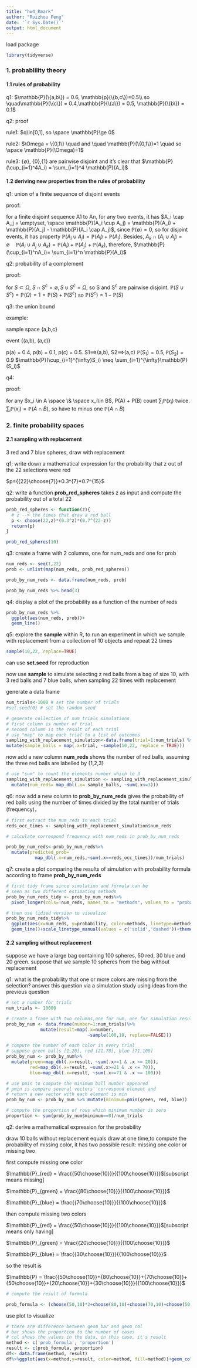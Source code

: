 ```yaml
---
title: "hw4_Rmark"
author: "Ruizhou Peng"
date: '`r Sys.Date()`'
output: html_document
---
```


load package

```r
library(tidyverse)
```

### 1. probablility theory

#### 1.1 rules of probability

q1: $\mathbb{P}(\{a,b\}) = 0.6, \mathbb{p}(\{b,c\})=0.5\\ so \quad\mathbb{P}(\{c\}) = 0.4,\mathbb{P}(\{a\}) = 0.5, \mathbb{P}(\{b\}) = 0.1$

q2: proof

rule1: $q\in[0,1], so \space \mathbb{P}\ge 0$

rule2: $\Omega = \{0,1\} \quad and \quad \mathbb{P}(\{0,1\})=1 \quad so \space \mathbb{P}(\Omega)=1$

rule3: \{$\emptyset$\}, \{0\},\{1\} are pairwise disjoint and it's clear that $\mathbb{P}(\cup_{i=1}^4A_i) = \sum_{i=1}^4 \mathbb{P}(A_i)$

#### 1.2 deriving new properties from the rules of probability

q1: union of a finite sequence of disjoint events

proof:

for a finite disjoint sequence A1 to An, for any two events, it has $A_i \cap A_j = \emptyset, \space \mathbb{P}(A_i \cup A_j) = \mathbb{P}(A_i) + \mathbb{P}(A_j) - \mathbb{P}(A_i \cap A_j)$, since $\mathbb{P}(\emptyset) = 0$, so for disjoint events, it has property $\mathbb{P}(A_i \cup A_j)= \mathbb{P}(A_i) + \mathbb{P}(A_j)$. Besides, $A_k \cap (A_i\cup A_j) = \emptyset \quad \mathbb{P}(A_i \cup A_j \cup A_k)= \mathbb{P}(A_i) + \mathbb{P}(A_j) + \mathbb{P}(A_k)$, therefore, $\mathbb{P}(\cup_{i=1}^nA_i)= \sum_{i=1}^n \mathbb{P}(A_i)$

q2: probability of a complement

proof:

for $S \subset \Omega$, $S \cap S^c = \emptyset, S\cup S^c = \Omega$, so S and S^c^ are pairwise disjoint. $\mathbb{P}(S\cup S^c)=\mathbb{P}(\Omega)=1=\mathbb{P}(S)+\mathbb{P}(S^c)$
so $\mathbb{P}(S^c) = 1-\mathbb{P}(S)$

q3: the union bound

example: 

sample space {a,b,c}

event {(a,b), (a,c)}

p(a) = 0.4, p(b) = 0.1, p(c) = 0.5. S1==>(a,b), S2==>(a,c) $\mathbb{P}(S_1)=0.5, \mathbb{P}(S_2)=0.9$
$\mathbb{P}(\cup_{i=1}^{\infty}S_i) \neq \sum_{i=1}^{\infty}\mathbb{P}(S_i)$

q4:

proof:

for any $x_i \in A \space \& \space x_i\in B$, P(A) + P(B) count $\sum_i\mathbb{P}(x_i)$ twice. $\sum_i\mathbb{P}(x_i)=\mathbb{P}(A\cap B)$, so have to minus one $\mathbb{P}(A\cap B)$

### 2. finite probability spaces

#### 2.1 sampling with replacement

3 red and 7 blue spheres, draw with replacement

q1: write down a mathematical expression for the probability that z out of the 22 selections were red

$p={{22}\choose{7}}*0.3^{7}*0.7^{15}$

q2: write a function **prob_red_spheres** takes z as input and compute the probability out of a total 22

```r
prob_red_spheres <- function(z){
  # z --> the times that draw a red ball
  p <- choose(22,z)*(0.3^z)*(0.7^(22-z))
  return(p)
}

prob_red_spheres(10)
```

q3: create a frame with 2 columns, one for num_reds and one for prob

```r
num_reds <- seq(1,22)
prob <- unlist(map(num_reds, prob_red_spheres))

prob_by_num_reds <- data.frame(num_reds, prob)

prob_by_num_reds %>% head(3)
```

q4: display a plot of the probability as a function of the number of reds

```r
prob_by_num_reds %>%
  ggplot(aes(num_reds, prob))+
  geom_line()
```

q5: explore the **sample** within R, to run an experiment in which we sample with replacement from a collection of 10 objects and repeat 22 times

```r
sample(10,22, replace=TRUE)
```

can use **set.seed** for reproduction

now use **sample** to simulate selecting z red balls from a bag of size 10, with 3 red balls and 7 blue balls, when sampling 22 times with replacement

generate a data frame

```r

num_trials<-1000 # set the number of trials
#set.seed(0) # set the random seed

# generate collection of num_trials simulations
# first column is number of trial
# second column is the result of each trial
# use "map" to map each trial to a list of outcomes
sampling_with_replacement_simulation<-data.frame(trial=1:num_trials) %>%
mutate(sample_balls = map(.x=trial, ~sample(10,22, replace = TRUE)))
```

now add a new column **num_reds** shows the number of red balls, assuming the three red balls are labelled by \{1,2,3\}

```r
# use "sum" to count the elements number which le 3
sampling_with_replacement_simulation <- sampling_with_replacement_simulation %>%
  mutate(num_reds= map_dbl(.x= sample_balls, ~sum(.x<=3)))
```

q6: now add a new column to **prob_by_num_reds** gives the probability of red balls using the number of times divided by the total number of trials (frequency)， 

```r
# first extract the num_reds in each trial
reds_occ_times <- sampling_with_replacement_simulation$num_reds

# calculate correspond frequency with num_reds in prob_by_num_reds

prob_by_num_reds<-prob_by_num_reds%>%
  mutate(predicted_prob= 
           map_dbl(.x=num_reds,~sum(.x==reds_occ_times))/num_trials)
```

q7: create a plot comparing the results of simulation with probability formula according to frame **prob_by_num_reds**

```r
# first tidy frame since simulation and formula can be
# seen as two different estimating methods
prob_by_num_reds_tidy <- prob_by_num_reds%>%
  pivot_longer(cols=!num_reds, names_to = "methods", values_to = "probability")

# then use tidied version to visualize
prob_by_num_reds_tidy%>%
  ggplot(aes(x=num_reds, y=probability, color=methods, linetype=methods))+geom_point()+
  geom_line()+scale_linetype_manual(values = c('solid','dashed'))+theme_bw()
```

#### 2.2 sampling without replacement

suppose we have a large bag containing 100 spheres, 50 red, 30 blue and 20 green. suppose that we sample 10 spheres from the bag without replacement

q1: what is the probability that one or more colors are missing from the selection? answer this question via a simulation study using ideas from the previous question

```r
# set a number for trials
num_trials <- 10000

# create a frame with two columns,one for num, one for simulation result
prob_by_num <- data.frame(number=1:num_trials)%>%
             mutate(result=map(.x=number, 
                               ~sample(100,10, replace=FALSE)))

# compute the number of each color in every trial
# suppose green balls [1,20], red [21,70], blue [71,100]
prob_by_num <- prob_by_num%>%
  mutate(green=map_dbl(.x=result, ~sum(.x>=1 & .x <= 20)),
         red=map_dbl(.x=result, ~sum(.x>=21 & .x <= 70)),
         blue=map_dbl(.x=result, ~sum(.x>=71 & .x <= 100)))

# use pmin to compute the minimum ball number appeared
# pmin is compare several vectors' correspond element and 
# return a new vector with each element is min
prob_by_num <- prob_by_num %>% mutate(minimum=pmin(green, red, blue))

# compute the proportion of rows which minimum number is zero
proportion <- sum(prob_by_num$minimum==0)/num_trials
```


q2: derive a mathematical expression for the probability

draw 10 balls without replacement equals draw at one time,to compute the probability of missing color, it has two possible result: missing one color or missing two

first compute missing one color

$\mathbb{P}_{red} = \frac{{50\choose{10}}}{{100\choose{10}}}$[subscript means missing]

$\mathbb{P}_{green} = \frac{{80\choose{10}}}{{100\choose{10}}}$

$\mathbb{P}_{blue} = \frac{{70\choose{10}}}{{100\choose{10}}}$

then compute missing two colors

$\mathbb{P}_{red} = \frac{{50\choose{10}}}{{100\choose{10}}}$[subscript means only having]

$\mathbb{P}_{green} = \frac{{20\choose{10}}}{{100\choose{10}}}$

$\mathbb{P}_{blue} = \frac{{30\choose{10}}}{{100\choose{10}}}$

so the result is 

$\mathbb{P} = \frac{{50\choose{10}}+{80\choose{10}}+{70\choose{10}}+{50\choose{10}}+{20\choose{10}}+{30\choose{10}}}{{100\choose{10}}}$

```r
# compute the result of formula

prob_formula <- (choose(50,10)*2+choose(80,10)+choose(70,10)+choose(50,10)+choose(20,10)+choose(30,10))/choose(100,10)
```

use plot to visualize
```r
# there are difference between geom_bar and geom_col
# bar shows the proportion to the number of cases
# col shows the values in the data, in this case, it's result
method <- c('prob_formula', 'proportion')
result <- c(prob_formula, proportion)
df<- data.frame(method, result)
df%>%ggplot(aes(x=method,y=result, color=method, fill=method))+geom_col()
```

